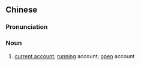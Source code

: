 {{also|往来账户}}
==Chinese==
{{zh-forms|s=往来账户|type=22}}

===Pronunciation===
{{zh-pron
|m=wǎnglái zhànghù
|cat=n
}}

===Noun===
{{zh-noun}}

# [[current account]]; [[running]] account; [[open]] account